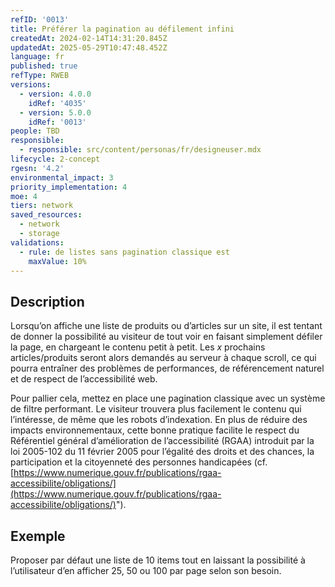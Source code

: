 ```yaml
---
refID: '0013'
title: Préférer la pagination au défilement infini
createdAt: 2024-02-14T14:31:20.845Z
updatedAt: 2025-05-29T10:47:48.452Z
language: fr
published: true
refType: RWEB
versions:
  - version: 4.0.0
    idRef: '4035'
  - version: 5.0.0
    idRef: '0013'
people: TBD
responsible:
  - responsible: src/content/personas/fr/designeuser.mdx
lifecycle: 2-concept
rgesn: '4.2'
environmental_impact: 3
priority_implementation: 4
moe: 4
tiers: network
saved_resources:
  - network
  - storage
validations:
  - rule: de listes sans pagination classique est
    maxValue: 10%
---
```


## Description

Lorsqu’on affiche une liste de produits ou d’articles sur un site, il est tentant de donner la possibilité au visiteur de tout voir en faisant simplement défiler la page, en chargeant le contenu petit à petit. Les *x* prochains articles/produits seront alors demandés au serveur à chaque scroll, ce qui pourra entraîner des problèmes de performances, de référencement naturel et de respect de l’accessibilité web.

Pour pallier cela, mettez en place une pagination classique avec un système de filtre performant. Le visiteur trouvera plus facilement le contenu qui l’intéresse, de même que les robots d’indexation. En plus de réduire des impacts environnementaux, cette bonne pratique facilite le respect du Référentiel général d’amélioration de l’accessibilité (RGAA) introduit par la loi 2005-102 du 11 février 2005 pour l’égalité des droits et des chances, la participation et la citoyenneté des personnes handicapées (cf. [https://www.numerique.gouv.fr/publications/rgaa-accessibilite/obligations/](https://www.numerique.gouv.fr/publications/rgaa-accessibilite/obligations/)").

## Exemple

Proposer par défaut une liste de 10 items tout en laissant la possibilité à l’utilisateur d’en afficher 25, 50 ou 100 par page selon son besoin.
